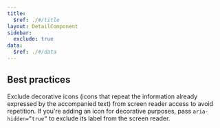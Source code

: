 ```yaml
---
title:
  $ref: ./#/title
layout: DetailComponent
sidebar:
  exclude: true
data:
  $ref: ./#/data
---
```


## Best practices

Exclude decorative icons (icons that repeat the information already expressed by the accompanied text) from screen reader access to avoid repetition. If you're adding an icon for decorative purposes, pass `aria-hidden=”true”` to exclude its label from the screen reader.
